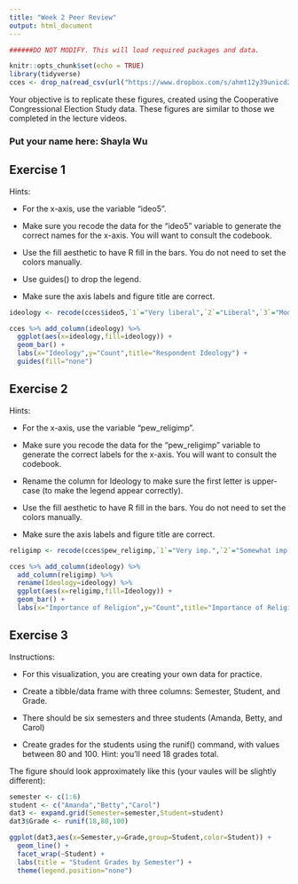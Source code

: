 ```yaml
---
title: "Week 2 Peer Review"
output: html_document
---
```


```r

######DO NOT MODIFY. This will load required packages and data.

knitr::opts_chunk$set(echo = TRUE)
library(tidyverse)
cces <- drop_na(read_csv(url("https://www.dropbox.com/s/ahmt12y39unicd2/cces_sample_coursera.csv?raw=1")))
```

Your objective is to replicate these figures, created using the Cooperative Congressional Election Study data. These figures are similar to those we completed in the lecture videos.

### Put your name here: Shayla Wu



## Exercise 1

Hints:

* For the x-axis, use the variable "ideo5".

* Make sure you recode the data for the "ideo5" variable to generate the correct names for the x-axis. You will want to consult the codebook.

* Use the fill aesthetic to have R fill in the bars. You do not need to set the colors manually.

* Use guides() to drop the legend.

* Make sure the axis labels and figure title are correct.


```r
ideology <- recode(cces$ideo5,`1`="Very liberal",`2`="Liberal",`3`="Moderate",`4`="Conservative",`5`="Very conservative")

cces %>% add_column(ideology) %>%
  ggplot(aes(x=ideology,fill=ideology)) +
  geom_bar() +
  labs(x="Ideology",y="Count",title="Respondent Ideology") +
  guides(fill="none")
```

## Exercise 2

Hints:

* For the x-axis, use the variable "pew_religimp".

* Make sure you recode the data for the "pew_religimp" variable to generate the correct labels for the x-axis. You will want to consult the codebook.

* Rename the column for Ideology to make sure the first letter is upper-case (to make the legend appear correctly).

* Use the fill aesthetic to have R fill in the bars. You do not need to set the colors manually.

* Make sure the axis labels and figure title are correct.

```r
religimp <- recode(cces$pew_religimp,`1`="Very imp.",`2`="Somewhat imp.",`3`="Not too imp.",`4`="Not imp.")

cces %>% add_column(ideology) %>%
  add_column(religimp) %>%
  rename(Ideology=ideology) %>%
  ggplot(aes(x=religimp,fill=Ideology)) +
  geom_bar() +
  labs(x="Importance of Religion",y="Count",title="Importance of Religion by Ideology") 
```

## Exercise 3

Instructions:

* For this visualization, you are creating your own data for practice.

* Create a tibble/data frame with three columns: Semester, Student, and Grade.

* There should be six semesters and three students (Amanda, Betty, and Carol)

* Create grades for the students using the runif() command, with values between 80 and 100. Hint: you'll need 18 grades total.

The figure should look approximately like this (your vaules will be slightly different):


```r
semester <- c(1:6)
student <- c("Amanda","Betty","Carol")
dat3 <- expand.grid(Semester=semester,Student=student)
dat3$Grade <- runif(18,80,100)

ggplot(dat3,aes(x=Semester,y=Grade,group=Student,color=Student)) +
  geom_line() +
  facet_wrap(~Student) +
  labs(title = "Student Grades by Semester") +
  theme(legend.position="none")
```
